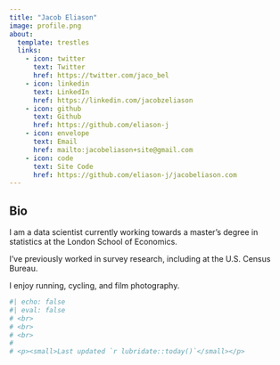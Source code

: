```yaml
---
title: "Jacob Eliason"
image: profile.png
about:
  template: trestles
  links:
    - icon: twitter
      text: Twitter
      href: https://twitter.com/jaco_bel
    - icon: linkedin
      text: LinkedIn
      href: https://linkedin.com/jacobzeliason
    - icon: github
      text: Github
      href: https://github.com/eliason-j
    - icon: envelope
      text: Email
      href: mailto:jacobeliason+site@gmail.com
    - icon: code
      text: Site Code
      href: https://github.com/eliason-j/jacobeliason.com
---
```


## Bio

I am a data scientist currently working towards a master’s degree in statistics at the London School of Economics.

I’ve previously worked in survey research, including at the U.S. Census Bureau.

I enjoy running, cycling, and film photography.

```r
#| echo: false
#| eval: false
# <br>
# <br>
# <br>
# 
# <p><small>Last updated `r lubridate::today()`</small></p>
```